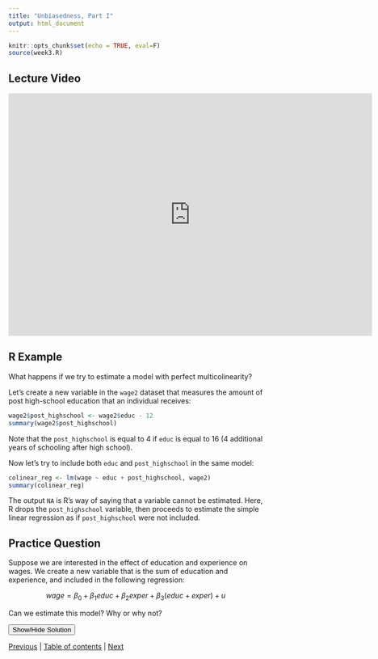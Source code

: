 ```yaml
---
title: "Unbiasedness, Part I"
output: html_document
---
```


```r
knitr::opts_chunk$set(echo = TRUE, eval=F)
source(week3.R)
```

## Lecture Video

<iframe id="kaltura_player" src="https://cdnapisec.kaltura.com/p/391241/sp/39124100/embedIframeJs/uiconf_id/22119142/partner_id/391241?iframeembed=true&playerId=kaltura_player&entry_id=0_d28958g8&flashvars[localizationCode]=en&amp;flashvars[leadWithHTML5]=true&amp;flashvars[sideBarContainer.plugin]=true&amp;flashvars[sideBarContainer.position]=left&amp;flashvars[sideBarContainer.clickToClose]=true&amp;flashvars[chapters.plugin]=true&amp;flashvars[chapters.layout]=vertical&amp;flashvars[chapters.thumbnailRotator]=false&amp;flashvars[streamSelector.plugin]=true&amp;flashvars[EmbedPlayer.SpinnerTarget]=videoHolder&amp;flashvars[dualScreen.plugin]=true&amp;flashvars[hotspots.plugin]=1&amp;flashvars[Kaltura.addCrossoriginToIframe]=true&amp;&wid=0_u8nqtpqt" width="720" height="480"  allow="autoplay *; fullscreen *; encrypted-media *" sandbox="allow-forms allow-same-origin allow-scripts allow-top-navigation allow-pointer-lock allow-popups allow-modals allow-orientation-lock allow-popups-to-escape-sandbox allow-presentation allow-top-navigation-by-user-activation" frameborder="0" title="Kaltura Player"></iframe>

## R Example

What happens if we try to estimate a model with perfect multicolinearity?

Let's create a new variable in the `wage2` dataset that measures the amount of post high-school education that an individual receives:

```r
wage2$post_highschool <- wage2$educ - 12
summary(wage2$post_highschool)
```

Note that the `post_highschool` is equal to 4 if `educ` is equal to 16 (4 additional years of schooling after high school). 

Now let's try to include both `educ` and `post_highschool` in the same model:

```r
colinear_reg <- lm(wage ~ educ + post_highschool, wage2)
summary(colinear_reg)
```

The output `NA` is R's way of saying that a variable cannot be estimated. Here, R drops the `post_highschool` variable, then proceeds to estimate the simple linear regression as if `post_highschool` were not included. 

## Practice Question
Suppose we are interested in the effect of education and experience on wages. We create a new variable that is the sum of education and experience, and included in the following regression:

$$wage = \beta_0 + \beta_1 educ + \beta_2 exper + \beta_3 (educ + exper) + u$$

Can we estimate this model? Why or why not?

<div id="spoiler" style="display:none">
We cannot estimate this model. $(educ + exper)$ is a linear combination of the component variables, and is therefore perfectly colinear. 

```r
wage2$educ_exper <- wage2$educ + wage2$exper
sum_reg <- lm(wage ~ educ + exper + educ_exper, data=wage2)
summary(sum_reg)
```
</div>

<button title="Click to Show/Hide Content" type="button" onclick="if(document.getElementById('spoiler') .style.display=='none') {document.getElementById('spoiler') .style.display=''}else{document.getElementById('spoiler') .style.display='none'}">Show/Hide Solution</button>


[Previous](3_4.html) | [Table of contents](3_0.html) | [Next](3_6.html)
